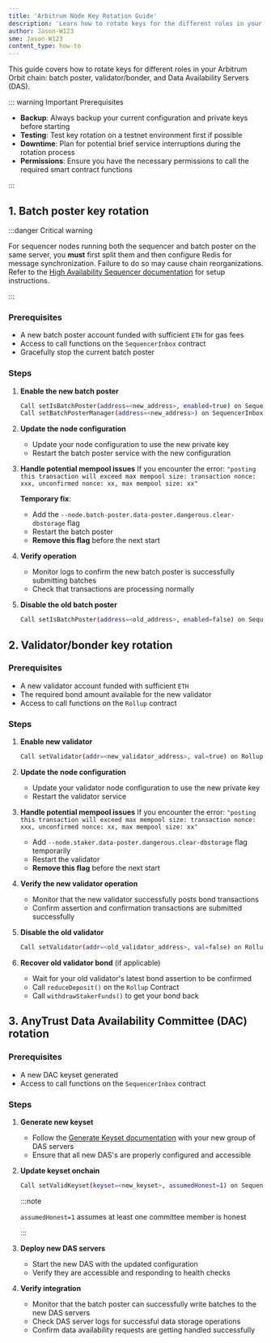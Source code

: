 ```yaml
---
title: 'Arbitrum Node Key Rotation Guide'
description: 'Learn how to rotate keys for the different roles in your Arbitrum chain.'
author: Jason-W123
sme: Jason-W123
content_type: how-to
---
```


This guide covers how to rotate keys for different roles in your Arbitrum Orbit chain: batch poster, validator/bonder, and Data Availability Servers (DAS).

::: warning Important Prerequisites

- **Backup**: Always backup your current configuration and private keys before starting
- **Testing**: Test key rotation on a testnet environment first if possible
- **Downtime**: Plan for potential brief service interruptions during the rotation process
- **Permissions**: Ensure you have the necessary permissions to call the required smart contract functions

:::

## 1. Batch poster key rotation

:::danger Critical warning

For sequencer nodes running both the sequencer and batch poster on the same server, you **must** first split them and then configure Redis for message synchronization. Failure to do so may cause chain reorganizations. Refer to the [High Availability Sequencer documentation](/run-arbitrum-node/sequencer/05-high-availability-sequencer-docs.mdx) for setup instructions.

:::

### Prerequisites

- A new batch poster account funded with sufficient `ETH` for gas fees
- Access to call functions on the `SequencerInbox` contract
- Gracefully stop the current batch poster

### Steps

1. **Enable the new batch poster**

   ```sh
   Call setIsBatchPoster(address=<new_address>, enabled=true) on SequencerInbox contract
   Call setBatchPosterManager(address=<new_address>) on SequencerInbox contract if you want to change batch poster manager
   ```

2. **Update the node configuration**

   - Update your node configuration to use the new private key
   - Restart the batch poster service with the new configuration

3. **Handle potential mempool issues**
   If you encounter the error: `"posting this transaction will exceed max mempool size: transaction nonce: xxx, unconfirmed nonce: xx, max mempool size: xx"`

   **Temporary fix**:

   - Add the `--node.batch-poster.data-poster.dangerous.clear-dbstorage` flag
   - Restart the batch poster
   - **Remove this flag** before the next start

4. **Verify operation**

   - Monitor logs to confirm the new batch poster is successfully submitting batches
   - Check that transactions are processing normally

5. **Disable the old batch poster**
   ```sh
   Call setIsBatchPoster(address=<old_address>, enabled=false) on SequencerInbox contract
   ```

## 2. Validator/bonder key rotation

### Prerequisites

- A new validator account funded with sufficient `ETH`
- The required bond amount available for the new validator
- Access to call functions on the `Rollup` contract

### Steps

1. **Enable new validator**

   ```sh
   Call setValidator(addr=<new_validator_address>, val=true) on Rollup contract
   ```

2. **Update the node configuration**

   - Update your validator node configuration to use the new private key
   - Restart the validator service

3. **Handle potential mempool issues**
   If you encounter the error: `"posting this transaction will exceed max mempool size: transaction nonce: xxx, unconfirmed nonce: xx, max mempool size: xx"`

   - Add `--node.staker.data-poster.dangerous.clear-dbstorage` flag temporarily
   - Restart the validator
   - **Remove this flag** before the next start

4. **Verify the new validator operation**

   - Monitor that the new validator successfully posts bond transactions
   - Confirm assertion and confirmation transactions are submitted successfully

5. **Disable the old validator**

   ```sh
   Call setValidator(addr=<old_validator_address>, val=false) on Rollup contract
   ```

6. **Recover old validator bond** (if applicable)
   - Wait for your old validator's latest bond assertion to be confirmed
   - Call `reduceDeposit()` on the `Rollup` Contract
   - Call `withdrawStakerFunds()` to get your bond back

## 3. AnyTrust Data Availability Committee (DAC) rotation

### Prerequisites

- A new DAC keyset generated
- Access to call functions on the `SequencerInbox` contract

### Steps

1. **Generate new keyset**

   - Follow the [Generate Keyset documentation](/run-arbitrum-node/data-availability-committees/configure-dac#step-1-generate-the-keyset-and-keyset-hash-with-all-the-information-from-the-servers) with your new group of DAS servers
   - Ensure that all new DAS's are properly configured and accessible

2. **Update keyset onchain**

   ```sh
   Call setValidKeyset(keyset=<new_keyset>, assumedHonest=1) on SequencerInbox contract
   ```

   :::note
   
   `assumedHonest=1` assumes at least one committee member is honest

   :::

3. **Deploy new DAS servers**

   - Start the new DAS with the updated configuration
   - Verify they are accessible and responding to health checks

4. **Verify integration**

   - Monitor that the batch poster can successfully write batches to the new DAS servers
   - Check DAS server logs for successful data storage operations
   - Confirm data availability requests are getting handled successfully

